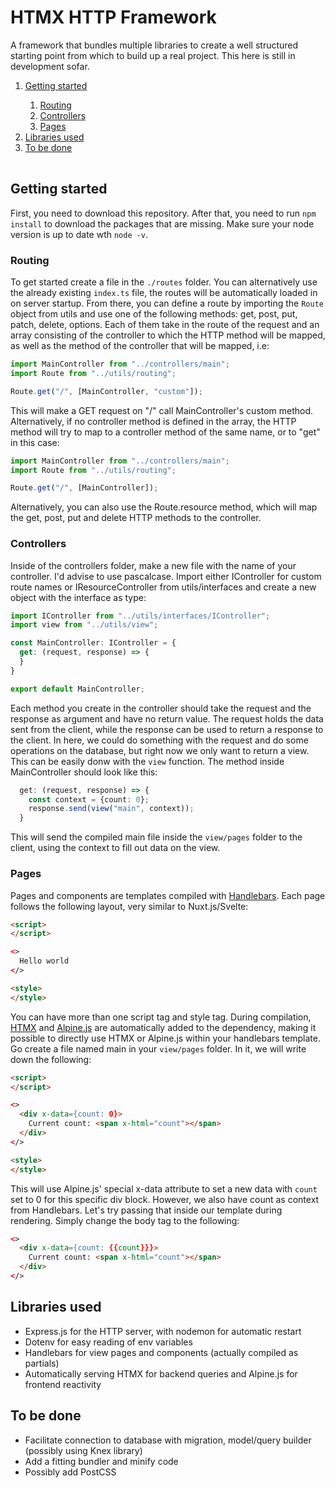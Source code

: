 # HTMX HTTP Framework

A framework that bundles multiple libraries to create a well structured starting point from which to build up a real project. This here is still in development sofar.

<table>
<ol>
<li> <a href="#getting-started">Getting started</a> </li>
  <ol>
    <li> <a href="#routing">Routing</a> </li>
    <li> <a href="#controllers">Controllers</a> </li>
    <li> <a href="#pages">Pages</a> </li>
  </ol>
<li> <a href="#libraries-used">Libraries used</a> </li>
<li> <a href="#to-be-done">To be done</a> </li>
</ol>
</table>

## Getting started
First, you need to download this repository. After that, you need to run ```npm install``` to download the packages that are missing. Make sure your node version is up to date wth ```node -v```.

### Routing
 To get started create a file in the ```./routes``` folder. You can alternatively use the already existing ```index.ts``` file, the routes will be automatically loaded in on server startup. From there, you can define a route by importing the  ```Route``` object from utils and use one of the following methods: get, post, put, patch, delete, options. Each of them take in the route of the request and an array consisting of the controller to which the HTTP method will be mapped, as well as the method of the controller that will be mapped, i.e:

```ts
import MainController from "../controllers/main";
import Route from "../utils/routing";

Route.get("/", [MainController, "custom"]);
```
This will make a GET request on "/" call MainController's custom method. Alternatively, if no controller method is defined in the array, the HTTP method will try to map to a controller method of the same name, or to "get" in this case:

```ts
import MainController from "../controllers/main";
import Route from "../utils/routing";

Route.get("/", [MainController]);
```

Alternatively, you can also use the Route.resource method, which will map the get, post, put and delete HTTP methods to the controller.

### Controllers
Inside of the controllers folder, make a new file with the name of your controller. I'd advise to use pascalcase. Import either IController for custom route names or IResourceController from utils/interfaces and create a new object with the interface as type:

```ts
import IController from "../utils/interfaces/IController";
import view from "../utils/view";

const MainController: IController = {
  get: (request, response) => {
  }
}

export default MainController;
```

Each method you create in the controller should take the request and the response as argument and have no return value. The request holds the data sent from the client, while the response can be used to return a response to the client. In here, we could do something with the request and do some operations on the database, but right now we only want to return a view. This can be easily donw with the ```view``` function. The method inside MainController should look like this:
```ts
  get: (request, response) => {
    const context = {count: 0};
    response.send(view("main", context));
  }
```

This will send the compiled main file inside the ```view/pages``` folder to the client, using the context to fill out data on the view.

### Pages
Pages and components are templates compiled with <a href="https://handlebarsjs.com/">Handlebars</a>. Each page follows the following layout, very similar to Nuxt.js/Svelte:
```html
<script>
</script>

<>
  Hello world
</>

<style>
</style>
```
You can have more than one script tag and style tag. During compilation, <a href="https://htmx.org/">HTMX</a> and <a href="https://alpinejs.dev/">Alpine.js</a> are automatically added to the dependency, making it possible to directly use HTMX or Alpine.js within your handlebars template. Go create a file named main in your ```view/pages``` folder. In it, we will write down the following:
```html
<script>
</script>

<>
  <div x-data={count: 0}>
    Current count: <span x-html="count"></span>
  </div>
</>

<style>
</style>
```

This will use Alpine.js' special x-data attribute to set a new data with ```count``` set to 0 for this specific div block. However, we also have count as context from Handlebars. Let's try passing that inside our template during rendering. Simply change the body tag to the following:
```html
<>
  <div x-data={count: {{count}}}>
    Current count: <span x-html="count"></span>
  </div>
</>
```

## Libraries used
- Express.js for the HTTP server, with nodemon for automatic restart
- Dotenv for easy reading of env variables
- Handlebars for view pages and components (actually compiled as partials)
- Automatically serving HTMX for backend queries and Alpine.js for frontend reactivity

## To be done
- Facilitate connection to database with migration, model/query builder (possibly using Knex library)
- Add a fitting bundler and minify code
- Possibly add PostCSS
